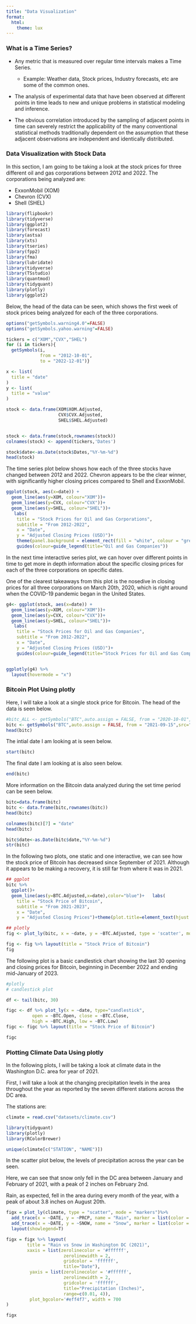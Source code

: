```yaml
---
title: "Data Visualization"
format: 
  html:
    theme: lux
---
```


### **What is a Time Series?**

-   Any metric that is measured over regular time intervals makes a Time Series.

    -   Example: Weather data, Stock prices, Industry forecasts, etc are some of the common ones.

-   The analysis of experimental data that have been observed at different points in time leads to new and unique problems in statistical modeling and inference.

-   The obvious correlation introduced by the sampling of adjacent points in time can severely restrict the applicability of the many conventional statistical methods traditionally dependent on the assumption that these adjacent observations are independent and identically distributed.

### **Data Visualization with Stock Data**

In this section, I am going to be taking a look at the stock prices for three different oil and gas corporations between 2012 and 2022. The corporations being analyzed are:

-   ExxonMobil (XOM)
-   Chevron (CVX)
-   Shell (SHEL)

```r
library(flipbookr)
library(tidyverse)
library(ggplot2)
library(forecast)
library(astsa) 
library(xts)
library(tseries)
library(fpp2)
library(fma)
library(lubridate)
library(tidyverse)
library(TSstudio)
library(quantmod)
library(tidyquant)
library(plotly)
library(ggplot2)
```

Below, the head of the data can be seen, which shows the first week of stock prices being analyzed for each of the three corporations.

```r

options("getSymbols.warning4.0"=FALSE)
options("getSymbols.yahoo.warning"=FALSE)

tickers = c("XOM","CVX","SHEL")
for (i in tickers){
  getSymbols(i,
             from = "2012-10-01",
             to = "2022-12-01")}

x <- list(
  title = "date"
)
y <- list(
  title = "value"
)

stock <- data.frame(XOM$XOM.Adjusted,
                    CVX$CVX.Adjusted,
                    SHEL$SHEL.Adjusted)


stock <- data.frame(stock,rownames(stock))
colnames(stock) <- append(tickers,'Dates')

stock$date<-as.Date(stock$Dates,"%Y-%m-%d")
head(stock)
```

The time series plot below shows how each of the three stocks have changed between 2012 and 2022. Chevron appears to be the clear winner, with significantly higher closing prices compared to Shell and ExxonMobil.

```r
ggplot(stock, aes(x=date)) +
  geom_line(aes(y=XOM, colour="XOM"))+
  geom_line(aes(y=CVX, colour="CVX"))+
  geom_line(aes(y=SHEL, colour="SHEL"))+
   labs(
    title = "Stock Prices for Oil and Gas Corporations",
    subtitle = "From 2012-2022",
    x = "Date",
    y = "Adjusted Closing Prices (USD)")+
    theme(panel.background = element_rect(fill = "white", colour = "grey50"))+ theme(plot.title=element_text(hjust = 0.5))+theme(plot.subtitle=element_text(hjust = 0.5))+
    guides(colour=guide_legend(title="Oil and Gas Companies"))

```

In the next time interactive series plot, we can hover over different points in time to get more in depth information about the specific closing prices for each of the three corporations on specific dates.

One of the clearest takeaways from this plot is the nosedive in closing prices for all three corporations on March 20th, 2020, which is right around when the COVID-19 pandemic began in the United States.

```r
g4<- ggplot(stock, aes(x=date)) +
  geom_line(aes(y=XOM, colour="XOM"))+
  geom_line(aes(y=CVX, colour="CVX"))+
  geom_line(aes(y=SHEL, colour="SHEL"))+
   labs(
    title = "Stock Prices for Oil and Gas Companies",
    subtitle = "From 2012-2022",
    x = "Date",
    y = "Adjusted Closing Prices (USD)")+
    guides(colour=guide_legend(title="Stock Prices for Oil and Gas Companies")) 


ggplotly(g4) %>%
  layout(hovermode = "x")
```

### **Bitcoin Plot Using plotly**

Here, I will take a look at a single stock price for Bitcoin. The head of the data is seen below.

```r
#bitc_ALL <- getSymbols("BTC",auto.assign = FALSE, from = "2020-10-01",src="yahoo")
bitc <- getSymbols("BTC",auto.assign = FALSE, from = "2021-09-15",src="yahoo") 
head(bitc)
```

The intial date I am looking at is seen below.

```r
start(bitc)
```

The final date I am looking at is also seen below.

```r
end(bitc)
```

More information on the Bitcoin data analyzed during the set time period can be seen below.
```r
bitc=data.frame(bitc)
bitc <- data.frame(bitc,rownames(bitc))
head(bitc)

colnames(bitc)[7] = "date"
head(bitc)

bitc$date<-as.Date(bitc$date,"%Y-%m-%d")
str(bitc)
```

In the following two plots, one static and one interactive, we can see how the stock price of Bitcoin has decreased since September of 2021. Although it appears to be making a recovery, it is still far from where it was in 2021.

```r
## ggplot
bitc %>%
  ggplot()+
  geom_line(aes(y=BTC.Adjusted,x=date),color="blue")+   labs(
    title = "Stock Price of Bitcoin",
    subtitle = "From 2021-2023",
    x = "Date",
    y = "Adjusted Closing Prices")+theme(plot.title=element_text(hjust = 0.5))+theme(plot.subtitle=element_text(hjust = 0.5))

## plotly
fig <- plot_ly(bitc, x = ~date, y = ~BTC.Adjusted, type = 'scatter', mode = 'lines')

fig <- fig %>% layout(title = "Stock Price of Bitcoin")
fig
```

The following plot is a basic candlestick chart showing the last 30 opening and closing prices for Bitcoin, beginning in December 2022 and ending mid-January of 2023. 

```r
#plotly
# candlestick plot

df <- tail(bitc, 30)

figc <- df %>% plot_ly(x = ~date, type="candlestick",
          open = ~BTC.Open, close = ~BTC.Close,
          high = ~BTC.High, low = ~BTC.Low) 
figc <- figc %>% layout(title = "Stock Price of Bitcoin")

figc
```

### **Plotting Climate Data Using plotly**

In the following plots, I will be taking a look at climate data in the Washington D.C. area for year of 2021. 

First, I will take a look at the changing precipitation levels in the area throughout the year as reported by the seven different stations across the DC area.

The stations are:

```r
climate = read.csv("datasets/climate.csv")
```

```r
library(tidyquant)
library(plotly)
library(RColorBrewer)
```
```r
unique(climate[c("STATION", "NAME")])
```
In the scatter plot below, the levels of precipitation across the year can be seen.

Here, we can see that snow only fell in the DC area between January and February of 2021, with a peak of 2 inches on February 2nd.

Rain, as expected, fell in the area during every month of the year, with a peak of about 3.8 inches on August 20th.

```r
figx = plot_ly(climate, type = "scatter", mode = "markers")%>%
  add_trace(x = ~DATE, y = ~PRCP, name = "Rain", marker = list(color = '#1969B1', line=list(color='#000000', width= 1)))%>%
  add_trace(x = ~DATE, y = ~SNOW, name = "Snow", marker = list(color = '#C6EEFC', line=list(color='#000000', width= 1)))%>%
  layout(showlegend=T)

figx = figx %>% layout(
        title = "Rain vs Snow in Washington DC (2021)",
        xaxis = list(zerolinecolor = '#ffffff',
                      zerolinewidth = 2,
                      gridcolor = 'ffffff',
                      title="Date"),
         yaxis = list(zerolinecolor = '#ffffff',
                      zerolinewidth = 2,
                      gridcolor = 'ffffff',
                      title="Precipitation (Inches)",
                      range=c(0.01, 4)),
         plot_bgcolor='#eff4f7', width = 700
)

figx
```













